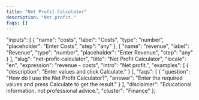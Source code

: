 ```yaml
---
title: "Net Profit Calculator"
description: "Net profit."
faqs: []
---
```


<!-- Migrated from V035. Original file: net-profit-calculator.mdx -->


  "inputs": [
    {
      "name": "costs",
      "label": "Costs",
      "type": "number",
      "placeholder": "Enter Costs",
      "step": "any"
    },
    {
      "name": "revenue",
      "label": "Revenue",
      "type": "number",
      "placeholder": "Enter Revenue",
      "step": "any"
    }
  ],
  "slug": "net-profit-calculator",
  "title": "Net Profit Calculator",
  "locale": "en",
  "expression": "revenue - costs",
  "intro": "Net profit.",
  "examples": [
    {
      "description": "Enter values and click Calculate."
    }
  ],
  "faqs": [
    {
      "question": "How do I use the Net Profit Calculator?",
      "answer": "Enter the required values and press Calculate to get the result."
    }
  ],
  "disclaimer": "Educational information, not professional advice.",
  "cluster": "Finance"
};

<Calculator schema={schema} />

